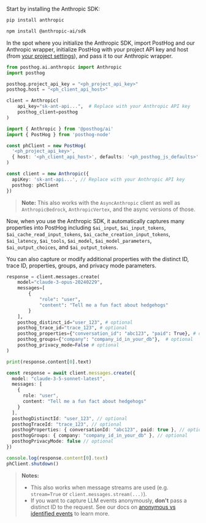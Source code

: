 Start by installing the Anthropic SDK:

<MultiLanguage>

```bash file=Python
pip install anthropic
```

```bash file=TypeScript
npm install @anthropic-ai/sdk
```

</MultiLanguage>

In the spot where you initialize the Anthropic SDK, import PostHog and our Anthropic wrapper, initialize PostHog with your project API key and host (from [your project settings](https://us.posthog.com/settings/project)), and pass it to our Anthropic wrapper.

<MultiLanguage>

```python 
from posthog.ai.anthropic import Anthropic
import posthog

posthog.project_api_key = "<ph_project_api_key>"
posthog.host = "<ph_client_api_host>"

client = Anthropic(
    api_key="sk-ant-api...",  # Replace with your Anthropic API key
    posthog_client=posthog
)
``` 

```typescript
import { Anthropic } from '@posthog/ai'
import { PostHog } from 'posthog-node'

const phClient = new PostHog(
  '<ph_project_api_key>',
  { host: '<ph_client_api_host>', defaults: '<ph_posthog_js_defaults>' }
)

const client = new Anthropic({
  apiKey: 'sk-ant-api...', // Replace with your Anthropic API key
  posthog: phClient
})
```

</MultiLanguage>

> **Note:** This also works with the `AsyncAnthropic` client as well as `AnthropicBedrock`, `AnthropicVertex`, and the async versions of those.

Now, when you use the Anthropic SDK, it automatically captures many properties into PostHog including `$ai_input`, `$ai_input_tokens`, `$ai_cache_read_input_tokens`, `$ai_cache_creation_input_tokens`, `$ai_latency`, `$ai_tools`, `$ai_model`, `$ai_model_parameters`, `$ai_output_choices`, and `$ai_output_tokens`.

You can also capture or modify additional properties with the distinct ID, trace ID, properties, groups, and privacy mode parameters.

<MultiLanguage>

```python
response = client.messages.create(
    model="claude-3-opus-20240229",
    messages=[
        {
            "role": "user",
            "content": "Tell me a fun fact about hedgehogs"
        }
    ],
    posthog_distinct_id="user_123", # optional
    posthog_trace_id="trace_123", # optional
    posthog_properties={"conversation_id": "abc123", "paid": True}, # optional
    posthog_groups={"company": "company_id_in_your_db"},  # optional 
    posthog_privacy_mode=False # optional
)

print(response.content[0].text)
```

```typescript
const response = await client.messages.create({
  model: "claude-3-5-sonnet-latest",
  messages: [
    {
      role: "user",
      content: "Tell me a fun fact about hedgehogs"
    }
  ],
  posthogDistinctId: "user_123", // optional
  posthogTraceId: "trace_123", // optional
  posthogProperties: { conversationId: "abc123", paid: true }, // optional
  posthogGroups: { company: "company_id_in_your_db" }, // optional
  posthogPrivacyMode: false // optional
})

console.log(response.content[0].text)
phClient.shutdown() 
```

</MultiLanguage>

> **Notes:** 
> - This also works when message streams are used (e.g. `stream=True` or `client.messages.stream(...)`).
> - If you want to capture LLM events anonymously, **don't** pass a distinct ID to the request. See our docs on [anonymous vs identified events](/docs/data/anonymous-vs-identified-events) to learn more. 